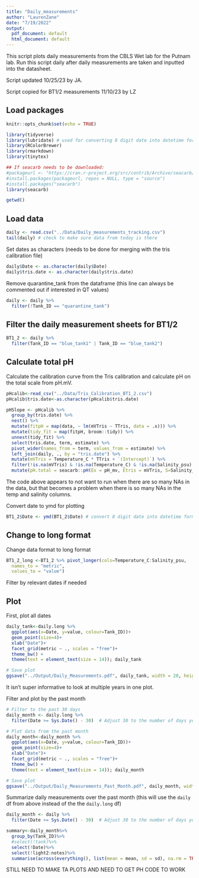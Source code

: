 ```yaml
---
title: "Daily_measurements"
author: "LaurenZane"
date: "7/19/2022"
output:
  pdf_document: default
  html_document: default
---
```


This script plots daily measurements from the CBLS Wet lab for the Putnam lab. Run this script daily after daily measurements are taken and inputted into the datasheet. 

Script updated 10/25/23 by JA. 

Script copied for BT1/2 measurements 11/10/23 by LZ

## Load packages 
```r
knitr::opts_chunk$set(echo = TRUE)

library(tidyverse)
library(lubridate) # used for converting 8 digit date into datetime format for R
library(RColorBrewer)
library(rmarkdown)
library(tinytex)

## If seacarb needs to be downloaded:
#packageurl <- "https://cran.r-project.org/src/contrib/Archive/seacarb/seacarb_3.2.tar.gz"
#install.packages(packageurl, repos = NULL, type = "source")
#install.packages("seacarb")
library(seacarb) 

getwd()
```

## Load data 
```r
daily <- read.csv("../Data/Daily_measurements_tracking.csv")
tail(daily) # check to make sure data from today is there
```

Set dates as characters (needs to be done for merging with the tris calibration file)
```r
daily$Date <- as.character(daily$Date)
daily$tris.date <- as.character(daily$tris.date)
```


Remove quarantine_tank from the dataframe (this line can always be commented out if interested in QT values)

```r
daily <- daily %>%
  filter(!Tank_ID == "quarantine_tank")
```
## Filter the daily measurement sheets for BT1/2 
```r
BT1_2 <- daily %>%
  filter(Tank_ID == "blue_tank1" | Tank_ID == "blue_tank2")

```



## Calculate total pH  

Calculate the calibration curve from the Tris calibration and calculate pH on the total scale from pH.mV. 
```r
pHcalib<-read_csv("../Data/Tris_Calibration_BT1_2.csv")
pHcalib$tris.date<-as.character(pHcalib$tris.date)

pHSlope <- pHcalib %>%
  group_by(tris.date) %>%
  nest() %>%
  mutate(fitpH = map(data, ~ lm(mVTris ~ TTris, data = .x))) %>%
  mutate(tidy_fit = map(fitpH, broom::tidy)) %>%
  unnest(tidy_fit) %>%
  select(tris.date, term, estimate) %>%
  pivot_wider(names_from = term, values_from = estimate) %>%
  left_join(daily, ., by = "tris.date") %>%
  mutate(mVTris = Temperature_C * TTris + `(Intercept)`) %>%
  filter(!is.na(mVTris) & !is.na(Temperature_C) & !is.na(Salinity_psu) & !is.na(pH_mv)) %>%
  mutate(pH.total = seacarb::pH(Ex = pH_mv, Etris = mVTris, S=Salinity_psu, T=Temperature_C))
```

The code above appears to not want to run when there are so many NAs in the data, but that becomes a problem when there is so many NAs in the temp and salinity columns. 

Convert date to ymd for plotting 
```r
BT1_2$Date <- ymd(BT1_2$Date) # convert 8 digit date into datetime format
```

## Change to long format

Change data format to long format 
```r
BT1_2_long <-BT1_2 %>% pivot_longer(cols=Temperature_C:Salinity_psu,
  names_to = "metric",
  values_to = "value")
```

Filter by relevant dates if needed

## Plot

First, plot all dates 
```r
daily_tank<-daily.long %>%
  ggplot(aes(x=Date, y=value, colour=Tank_ID))+
  geom_point(size=4)+
  xlab("Date")+
  facet_grid(metric ~ ., scales = "free")+
  theme_bw() +
  theme(text = element_text(size = 14)); daily_tank

# Save plot 
ggsave("../Output/Daily_Measurements.pdf", daily_tank, width = 20, height = 15, units = c("in"))
```

It isn't super informative to look at multiple years in one plot. 

Filter and plot by the past month
```r
# Filter to the past 30 days 
daily_month <- daily.long %>%
  filter(Date >= Sys.Date() - 30)  # Adjust 30 to the number of days you want to consider

# Plot data from the past month
daily_month<-daily_month %>%
  ggplot(aes(x=Date, y=value, colour=Tank_ID))+
  geom_point(size=4)+
  xlab("Date")+
  facet_grid(metric ~ ., scales = "free")+
  theme_bw() +
  theme(text = element_text(size = 14)); daily_month

# Save plot 
ggsave("../Output/Daily_Measurements_Past_Month.pdf", daily_month, width = 20, height = 15, units = c("in"))
```

Summarize daily measurements over the past month (this will use the `daily` df from above instead of the the `daily.long` df)
```r
daily_month <- daily %>% 
  filter(Date >= Sys.Date() - 30)  # Adjust 30 to the number of days you want to consider

summary<-daily_month%>%
  group_by(Tank_ID)%>%
  #select(!tank)%>%
  select(!Date)%>%
  select(!light2:notes)%>%
  summarise(across(everything(), list(mean = mean, sd = sd), na.rm = TRUE)); summary
```

STILL NEED TO MAKE TA PLOTS AND NEED TO GET PH CODE TO WORK